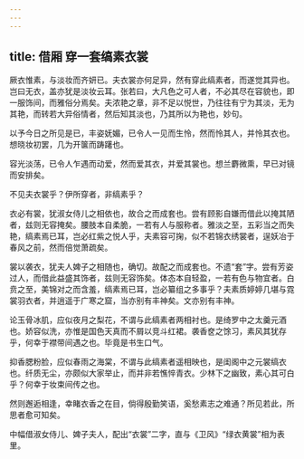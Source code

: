```yaml
---
---
---
```

title: 借厢 穿一套缟素衣裳
---





厥衣惟素，与淡妆而齐妍已。夫衣裳亦何足异，然有穿此缟素者，而遂觉其异也。岂曰无衣，盖亦犹是淡妆云耳。张若曰，大凡色之可人者，不必其尽在容貌也，即一服饰间，而雅俗分焉矣。夫浓艳之章，非不足以悦世，乃往往有宁为其淡，无为其艳，而转若大异俗情者，然后知其淡也，乃其所以为艳也，妙句。

以予今日之所见是已，丰姿妩媚，已令人一见而生怜，然而怜其人，并怜其衣也。想晓妆初罢，几为开箧而踌躇也。

容光淡荡，已令人乍遇而动爱，然而爱其衣，并爱其裳也。想兰麝微熏，早已对镜而安排矣。

不见夫衣裳乎？伊所穿者，非缟素乎？

衣必有裳，犹淑女侍儿之相依也，故合之而成套也。尝有顾影自嫌而借此以掩其陋者，兹则无容掩矣。腰肢本自柔脆，一若有人与服称者。雅淡之至，五彩当之而失艳，缟素焉已耳，岂必红紫之悦人乎，夫素容可掬，似不若锦衣绣裳者，逞妖冶于春风之前，然而倍觉萧疏矣。

裳以袭衣，犹夫人婢子之相随也，确切。故配之而成套也。不遗“套”字。尝有芳姿过人，而借此益盛其饰者，兹则无容饰矣。体态本自轻盈，一若有色与物宜者。白贲之至，美锦对之而含羞，缟素焉已耳，岂必纂组之多事乎？夫素质婷婷几堪与霓裳羽衣者，并逍遥于广寒之窟，当亦别有丰神矣。文亦别有丰神。

论玉骨冰肌，应似夜月之梨花，不谓与此缟素者两相衬也。是绮罗中之太羹元酒也。娇容似洗，亦惟是国色天真而不屑以竞斗红裙。袭香奁之馀习，素风其犹存乎，何幸于襟带间遇之也。毕竟是书生口气。

抑香腮粉脸，应似春雨之海棠，不谓与此缟素者遥相映也，是闺阁中之元裳缟衣也。纤质无尘，亦颇似大家举止，而并非若憔悴青衣。少林下之幽致，素心其可白乎？何幸于妆束间传之也。

然则邂逅相逢，幸睹衣香之在目，倘得殷勤笑语，奚愁素志之难通？所见若此，所思者愈可知矣。

中幅借淑女侍儿、婢子夫人，配出“衣裳”二字，直与《卫风》“绿衣黄裳”相为表里。